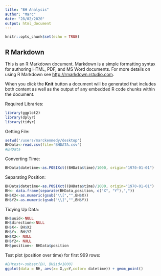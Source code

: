 ```yaml
---
title: "BH Analysis"
author: "Marc"
date: "28/02/2020"
output: html_document
---
```


```r
knitr::opts_chunk$set(echo = TRUE)
```

## R Markdown

This is an R Markdown document. Markdown is a simple formatting syntax for authoring HTML, PDF, and MS Word documents. For more details on using R Markdown see <http://rmarkdown.rstudio.com>.

When you click the **Knit** button a document will be generated that includes both content as well as the output of any embedded R code chunks within the document.

Required Libraries:
```r
library(ggplot2)
library(dplyr)
library(tidyr)
```

Getting File:
```r
setwd('/users/marckennedy/desktop')
BHData<-read.csv(file='BHDATA.csv')
#BHData
```

Converting Time:
```r
BHData$datetime<-as.POSIXct((BHData$time)/1000, origin="1970-01-01")
```

Separating Position:
```r
BHData$datetime<-as.POSIXct((BHData$time)/1000, origin="1970-01-01")
BH<- data.frame(separate(BHData,position, c("X", "Y"),","))
BH$X2<-as.numeric(gsub("\\[","",BH$X))
BH$Y2<-as.numeric(gsub("\\]","",BH$Y))
```

Tidying Up Data:
```r
BH$uuid<-NULL
BH$direction<-NULL
BH$X<- BH$X2
BH$Y<- BH$Y2
BH$X2<- NULL
BH$Y2<- NULL
BH$position<- BHData$position
```


Test plot (position over time) for first 999 rows:
```r
#BHtest<-subset(BH, BH$id<1000)
ggplot(data = BH, aes(x= X,y=Y,color= datetime)) + geom_point()
```

